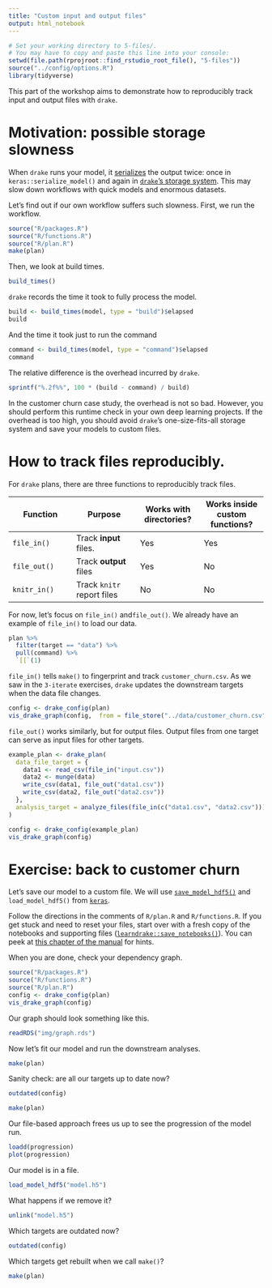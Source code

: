 ```yaml
---
title: "Custom input and output files"
output: html_notebook
---
```


```r
# Set your working directory to 5-files/.
# You may have to copy and paste this line into your console:
setwd(file.path(rprojroot::find_rstudio_root_file(), "5-files"))
source("../config/options.R")
library(tidyverse)
```

This part of the workshop aims to demonstrate how to reproducibly track input and output files with `drake`.

# Motivation: possible storage slowness

When `drake` runs your model, it [serializes](https://en.wikipedia.org/wiki/Serialization) the output twice: once in `keras::serialize_model()` and again in [`drake`'s storage system](https://github.com/richfitz/storr). This may slow down workflows with quick models and enormous datasets.

Let's find out if our own workflow suffers such slowness. First, we run the workflow.

```r
source("R/packages.R")
source("R/functions.R")
source("R/plan.R")
make(plan)
```

Then, we look at build times.

```r
build_times()
```

`drake` records the time it took to fully process the model.

```r
build <- build_times(model, type = "build")$elapsed
build
```

And the time it took just to run the command

```r
command <- build_times(model, type = "command")$elapsed
command
```

The relative difference is the overhead incurred by `drake`.

```r
sprintf("%.2f%%", 100 * (build - command) / build)
```

In the customer churn case study, the overhead is not so bad. However, you should perform this runtime check in your own deep learning projects. If the overhead is too high, you should avoid `drake`'s one-size-fits-all storage system and save your models to custom files. 

# How to track files reproducibly.

For `drake` plans, there are three functions to reproducibly track files.

Function | Purpose | Works with directories? | Works inside custom functions?
---|---|---|---
`file_in()` | Track **input** files. | Yes | Yes
`file_out()` | Track **output** files | Yes | No
`knitr_in()` | Track `knitr` report files | No | No

For now, let's focus on `file_in()` and` file_out()`. We already have an example of `file_in()` to load our data.

```r
plan %>%
  filter(target == "data") %>%
  pull(command) %>%
  `[[`(1)
```

`file_in()` tells `make()` to fingerprint and track `customer_churn.csv`. As we saw in the `3-iterate` exercises, `drake` updates the downstream targets when the data file changes.

```r
config <- drake_config(plan)
vis_drake_graph(config,  from = file_store("../data/customer_churn.csv"))
```

`file_out()` works similarly, but for output files. Output files from one target can serve as input files for other targets.

```r
example_plan <- drake_plan(
  data_file_target = {
    data1 <- read_csv(file_in("input.csv"))
    data2 <- munge(data)
    write_csv(data1, file_out("data1.csv"))
    write_csv(data2, file_out("data2.csv"))
  },
  analysis_target = analyze_files(file_in(c("data1.csv", "data2.csv")))
)

config <- drake_config(example_plan)
vis_drake_graph(config)
```


# Exercise: back to customer churn

Let's save our model to a custom file. We will use [`save_model_hdf5()`](https://keras.rstudio.com/reference/save_model_hdf5.html) and `load_model_hdf5()` from [`keras`](https://keras.rstudio.com).

Follow the directions in the comments of `R/plan.R` and `R/functions.R`. If you get stuck and need to reset your files, start over with a fresh copy of the notebooks and supporting files ([`learndrake::save_notebooks()`](https://github.com/wlandau/learndrake)). You can peek at [this chapter of the manual](https://ropenscilabs.github.io/drake-manual/churn.html#increasing-efficiency) for hints.

When you are done, check your dependency graph.

```r
source("R/packages.R")
source("R/functions.R")
source("R/plan.R")
config <- drake_config(plan)
vis_drake_graph(config)
```

Our graph should look something like this.

```r
readRDS("img/graph.rds")
```

Now let's fit our model and run the downstream analyses.

```r
make(plan)
```

Sanity check: are all our targets up to date now?

```r
outdated(config)
```

```r
make(plan)
```

Our file-based approach frees us up to see the progression of the model run.

```r
loadd(progression)
plot(progression)
```


Our model is in a file.

```r
load_model_hdf5("model.h5")
```

What happens if we remove it?

```r
unlink("model.h5")
```

Which targets are outdated now?

```r
outdated(config)
```

Which targets get rebuilt when we call `make()`?

```r
make(plan)
```
